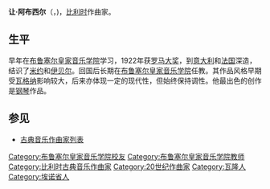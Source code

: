 {{Infobox classical
| 中文名 = 阿布西尔
| 画像 = JeanAbsilStatueBon-Secours.jpg
| 附注 = 位于比利时[[埃諾省|埃諾省]]的让·阿布西尔的雕像
| 原文名 = Jean Absil
| 国别 = 比利时   
| 出生日期 = 1893年10月23日
| 出生地 = 佩鲁维茨
| 逝世日期 = 1974年2月2日(81歲)
| 逝世地 = 于克勒
| 所属时期 = 20世纪
| 所属乐派 =  
| 擅长作品类型 = 管弦乐，钢琴独奏
| 代表作 = 五部交响曲，三部钢琴协奏曲，大量钢琴小品
| 师从 = 
| 学生 = 
| 官方网站 = 
}}
'''让·阿布西尔'''（{{lang-fr|Jean Absil}}，{{bd|1893年|10月23日|1974年|2月2日|}})，[[比利时|比利时]]作曲家。

==生平==
早年在[[布鲁塞尔皇家音乐学院|布鲁塞尔皇家音乐学院]]学习，1922年获[[罗马大奖|罗马大奖]]，到[[意大利|意大利]]和[[法国|法国]]深造，结识了[[米约|米约]]和[[伊贝尔|伊贝尔]]。回国后长期在[[布鲁塞尔皇家音乐学院|布鲁塞尔皇家音乐学院]]任教。其作品风格早期受[[瓦格纳|瓦格纳]]影响较大，后来亦体现一定的现代性，但始终保持调性。他最出色的创作是[[钢琴|钢琴]]作品。

== 参见 ==
* [[古典音乐作曲家列表|古典音乐作曲家列表]]

{{Authority control}}

{{DEFAULTSORT:Absil, Jean}}
[[Category:布鲁塞尔皇家音乐学院校友|Category:布鲁塞尔皇家音乐学院校友]]
[[Category:布鲁塞尔皇家音乐学院教师|Category:布鲁塞尔皇家音乐学院教师]]
[[Category:比利时古典音乐作曲家|Category:比利时古典音乐作曲家]]
[[Category:20世纪作曲家|Category:20世纪作曲家]]
[[Category:瓦隆人|Category:瓦隆人]]
[[Category:埃诺省人|Category:埃诺省人]]